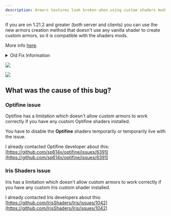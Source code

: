 ```yaml
---
description: Armors textures look broken when using custom shaders mods (1.17+)
---
```


<Note>
If you are on 1.21.2 and greater (both server and clients) you can use the new armors creation method that doesn't use any vanilla shader to create custom armors, so it is compatible with the shaders mods.

More info [here](../plugin-usage/adding-content/armors.md).
</Note>


<details>

<summary>Old Fix Information</summary>


<Warning>
**This bug has a workaround fix in ItemsAdder 3.0.3**

**Note:** this fix requires you to have **Optifine** or a **CIT mod** equivalent (like **CIT Resewn**) installed in your game.

If you see broken textures make sure you are using ItemsAdder 3.0.3 or a more recent version.\
Also make sure you regenerated your resourcepack using `/iazip` (and read the [hosting tutorial](../plugin-usage/resourcepack-hosting/) if needed).
</Warning>



<Warning>
**Optifine** 1.19.3 and 1.19.4 are currently bugged and I cannot do anything about that.\
They don't support my fix.\
We have to wait the developer of **Optifine** to fix that issue.

This is not my fault.
</Warning>


</details>

![](assets/images/armor_shader_bug_1.png)

![](assets/images/144463413-21137314-66a3-41de-a834-9c6063e65e83.png)


<Card title="Cb8OAuQE6V0" icon="link" href="https://youtu.be/cb8OAuQE6V0"></Card>


## What was the cause of this bug?

### Optifine issue

Optifine has a limitation which doesn't allow custom armors to work correctly if you have any custom Optifine shaders installed.

You have to disable the **Optifine** shaders temporarily or temporarily live with the issue.

I already contacted Optifine developer about this: [https://github.com/sp614x/optifine/issues/6391](https://github.com/sp614x/optifine/issues/6391)

### Iris Shaders issue

Iris has a limitation which doesn't allow custom armors to work correctly if you have any custom Iris custom shader installed.

I already contacted Iris developers about this: [https://github.com/IrisShaders/Iris/issues/1042](https://github.com/IrisShaders/Iris/issues/1042)
